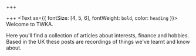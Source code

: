 +++

+++
<Text sx={{ fontSize: \[4, 5, 6\], fontWeight: `bold`, color: `heading` }}>
Welcome to TWKA.
</Text>

Here you'll find a collection of articles about interests, finance and hobbies. Based in the UK these posts are recordings of things we've learnt and know about.